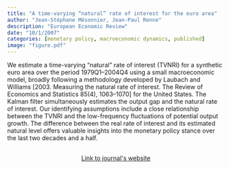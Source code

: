 ```yaml
---
title: "A time-varying “natural” rate of interest for the euro area"
author: "Jean-Stéphane Mésonnier, Jean-Paul Renne"
description: "European Economic Review"
date: "10/1/2007"
categories: [monetary policy, macroeconomic dynamics, published]
image: "figure.pdf"
---
```


<!-- description: "Affine Term Structure Model that provides non-negative yields and is able to accommodate a short-term rate that stays at the zero lower bound (ZLB) for extended periods of time." -->

<!-- subtitle: -->

<!-- image: "figure.jpeg" -->


We estimate a time-varying “natural” rate of interest (TVNRI) for a synthetic euro area over the period 1979Q1–2004Q4 using a small macroeconomic model, broadly following a methodology developed by Laubach and Williams [2003. Measuring the natural rate of interest. The Review of Economics and Statistics 85(4), 1063–1070] for the United States. The Kalman filter simultaneously estimates the output gap and the natural rate of interest. Our identifying assumptions include a close relationship between the TVNRI and the low-frequency fluctuations of potential output growth. The difference between the real rate of interest and its estimated natural level offers valuable insights into the monetary policy stance over the last two decades and a half.


```{=html}
<div  style="margin: 30px; text-align: center;">
<a class="btn btn-primary" href="https://www.sciencedirect.com/science/article/pii/S0014292106001504" role="button" target="_blank" style="padding: 5px 5px;">Link to journal's website</a>
</div>
```

<!-- In order to have bibtex in place of R code, add in front matter: -->
<!-- format: -->
<!--   html: -->
<!--     code-fold: true -->
<!--     code-summary: "Bibtex" -->

<!-- ```{r essai, eval=FALSE} -->
<!-- article = { -->
<!--   author = {JPR}, -->
<!--   year=2010 -->
<!-- } -->
<!-- ``` -->
